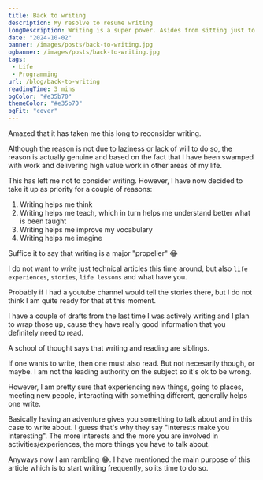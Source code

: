 ```yaml
---
title: Back to writing
description: My resolve to resume writing
longDescription: Writing is a super power. Asides from sitting just to space out, I believe its the other major way we can get into our inner thoughts. Why ?
date: "2024-10-02"
banner: /images/posts/back-to-writing.jpg
ogbanner: /images/posts/back-to-writing.jpg
tags:
 - Life
 - Programming
url: /blog/back-to-writing
readingTime: 3 mins
bgColor: "#e35b70"
themeColor: "#e35b70"
bgFit: "cover"
---
```


Amazed that it has taken me this long to reconsider writing.

Although the reason is not due to laziness or lack of will to do so, the reason is actually genuine and based on the fact that I have been swamped with work and delivering high value work in other areas of my life.

This has left me not to consider writing. However, I have now decided to take it up as priority for a couple of reasons:

1. Writing helps me think
2. Writing helps me teach, which in turn helps me understand better what is been taught
3. Writing helps me improve my vocabulary
4. Writing helps me imagine

<Highlight>Suffice it to say that writing is a major "propeller" 😂</Highlight>

I do not want to write just technical articles this time around, but also `life experiences`, `stories`, `life lessons` and what have you.

Probably if I had a youtube channel would tell the stories there, but I do not think I am quite ready for that at this moment.

I have a couple of drafts from the last time I was actively writing and I plan to wrap those up, cause they have really good information that you definitely need to read.

A school of thought says that writing and reading are siblings.

If one wants to write, then one must also read. But not necesarily though, or maybe. I am not the leading authority on the subject so it's ok to be wrong.

However, I am pretty sure that experiencing new things, going to places, meeting new people, interacting with something different, generally helps one write.

Basically having an adventure gives you something to talk about and in this case to write about. I guess that's why they say "Interests make you interesting". The more interests and the more you are involved in activities/experiences, the more things you have to talk about.

Anyways now I am rambling 😂. I have mentioned the main purpose of this article which is to start writing frequently, so its time to do so.
